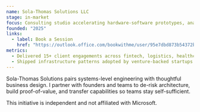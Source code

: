 ```yaml
---
name: Sola-Thomas Solutions LLC
stage: in-market
focus: Consulting studio accelerating hardware-software prototypes, analytics platforms, and cloud automation.
founded: "2025"
links:
  - label: Book a Session
    href: "https://outlook.office.com/bookwithme/user/95e7dbd873b54372b06826a7ccf26690@solathomas.com/meetingtype/aKn-w1y1gUm4i66h9xNc4Q2?bookingcode=6342ecaf-0595-43c0-b90f-26cc74ce0372&anonymous&ismsaljsauthenabled&ep=mlink"
metrics:
  - Delivered 15+ client engagements across fintech, logistics, healthcare, and consumer tech.
  - Shipped infrastructure patterns adopted by venture-backed startups for scale and compliance.
---
```

Sola-Thomas Solutions pairs systems-level engineering with thoughtful business design. I partner with founders and teams to de-risk architecture, build proof-of-value, and transfer capabilities so teams stay self-sufficient.

This initiative is independent and not affiliated with Microsoft.
